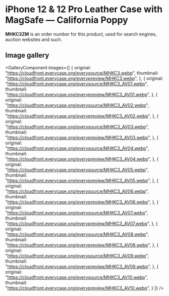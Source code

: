 
# iPhone 12 & 12 Pro Leather Case with MagSafe — California Poppy

<Callout type='info' emoji='👉🏻'>**MHKC3ZM** is an order number for this product, used for search engines, auction websites and such.</Callout>

## Image gallery

<GalleryComponent
    images={[
      {
        original: "https://cloudfront.everycase.org/everysource/MHKC3.webp",
        thumbnail: "https://cloudfront.everycase.org/everypreview/MHKC3.webp",
      },
      {
        original: "https://cloudfront.everycase.org/everysource/MHKC3_AV01.webp",
        thumbnail: "https://cloudfront.everycase.org/everypreview/MHKC3_AV01.webp",
      },
      {
        original: "https://cloudfront.everycase.org/everysource/MHKC3_AV02.webp",
        thumbnail: "https://cloudfront.everycase.org/everypreview/MHKC3_AV02.webp",
      },
      {
        original: "https://cloudfront.everycase.org/everysource/MHKC3_AV03.webp",
        thumbnail: "https://cloudfront.everycase.org/everypreview/MHKC3_AV03.webp",
      },
      {
        original: "https://cloudfront.everycase.org/everysource/MHKC3_AV04.webp",
        thumbnail: "https://cloudfront.everycase.org/everypreview/MHKC3_AV04.webp",
      },
      {
        original: "https://cloudfront.everycase.org/everysource/MHKC3_AV05.webp",
        thumbnail: "https://cloudfront.everycase.org/everypreview/MHKC3_AV05.webp",
      },
      {
        original: "https://cloudfront.everycase.org/everysource/MHKC3_AV06.webp",
        thumbnail: "https://cloudfront.everycase.org/everypreview/MHKC3_AV06.webp",
      },
      {
        original: "https://cloudfront.everycase.org/everysource/MHKC3_AV07.webp",
        thumbnail: "https://cloudfront.everycase.org/everypreview/MHKC3_AV07.webp",
      },
      {
        original: "https://cloudfront.everycase.org/everysource/MHKC3_AV08.webp",
        thumbnail: "https://cloudfront.everycase.org/everypreview/MHKC3_AV08.webp",
      },
      {
        original: "https://cloudfront.everycase.org/everysource/MHKC3_AV09.webp",
        thumbnail: "https://cloudfront.everycase.org/everypreview/MHKC3_AV09.webp",
      },
      {
        original: "https://cloudfront.everycase.org/everysource/MHKC3_AV10.webp",
        thumbnail: "https://cloudfront.everycase.org/everypreview/MHKC3_AV10.webp",
      }
    ]}
  />
